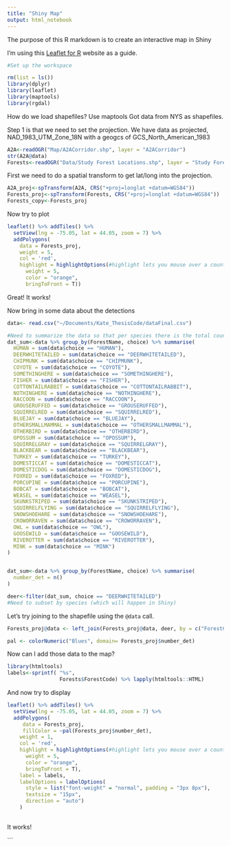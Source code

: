 ```yaml
---
title: "Shiny Map"
output: html_notebook
---
```


The purpose of this R markdown is to create an interactive map in Shiny

I'm using this [Leaflet for R](https://rstudio.github.io/leaflet/) website as a guide.
```r
#Set up the workspace

rm(list = ls())
library(dplyr)
library(leaflet)
library(maptools)
library(rgdal)
```
How do we load shapefiles? Use maptools
Got data from NYS as shapefiles.  

Step 1 is that we need to set the projection. We have data as projected, NAD_1983_UTM_Zone_18N with a geogcs of GCS_North_American_1983
```r
A2A<-readOGR("Map/A2ACorridor.shp", layer = "A2ACorridor")
str(A2A@data)
Forests<-readOGR("Data/Study Forest Locations.shp", layer = "Study Forest Locations")
```

First we need to do a spatial transform to get lat/long into the projection.

```r
A2A_proj<-spTransform(A2A, CRS("+proj=longlat +datum=WGS84"))
Forests_proj<-spTransform(Forests, CRS("+proj=longlat +datum=WGS84"))
Forests_copy<-Forests_proj
```
Now try to plot
```r

leaflet() %>% addTiles() %>% 
  setView(lng = -75.05, lat = 44.05, zoom = 7) %>% 
  addPolygons(
    data = Forests_proj, 
    weight = 5, 
    col = 'red',
    highlight = highlightOptions(#highlight lets you mouse over a county and have it change color
      weight = 5,
      color = "orange", 
      bringToFront = T))


```
Great! It works!

Now bring in some data about the detections

```r
data<- read.csv("~/Documents/Kate_ThesisCode/dataFinal.csv")

#Need to summarize the data so that per species there is the total count per forest 
dat_sum<-data %>% group_by(ForestName, choice) %>% summarise(
  HUMAN = sum(data$choice == "HUMAN"),
  DEERWHITETAILED = sum(data$choice == "DEERWHITETAILED"),
  CHIPMUNK = sum(data$choice == "CHIPMUNK"),
  COYOTE = sum(data$choice == "COYOTE"),
  SOMETHINGHERE = sum(data$choice == "SOMETHINGHERE"),
  FISHER = sum(data$choice == "FISHER"),
  COTTONTAILRABBIT = sum(data$choice == "COTTONTAILRABBIT"),
  NOTHINGHERE = sum(data$choice == "NOTHINGHERE"), 
  RACCOON = sum(data$choice == "RACCOON"),
  GROUSERUFFED = sum(data$choice == "GROUSERUFFED"),
  SQUIRRELRED = sum(data$choice == "SQUIRRELRED"),
  BLUEJAY = sum(data$choice == "BLUEJAY"),
  OTHERSMALLMAMMAL = sum(data$choice == "OTHERSMALLMAMMAL"),
  OTHERBIRD = sum(data$choice == "OTHERBIRD"),
  OPOSSUM = sum(data$choice == "OPOSSUM"),
  SQUIRRELGRAY = sum(data$choice == "SQUIRRELGRAY"),
  BLACKBEAR = sum(data$choice == "BLACKBEAR"),
  TURKEY = sum(data$choice == "TURKEY"),
  DOMESTICCAT = sum(data$choice == "DOMESTICCAT"),
  DOMESTICDOG = sum(data$choice == "DOMESTICDOG"),
  FOXRED = sum(data$choice == "FOXRED"),
  PORCUPINE = sum(data$choice == "PORCUPINE"),
  BOBCAT = sum(data$choice == "BOBCAT"),
  WEASEL = sum(data$choice == "WEASEL"),
  SKUNKSTRIPED = sum(data$choice == "SKUNKSTRIPED"),
  SQUIRRELFLYING = sum(data$choice == "SQUIRRELFLYING"),
  SNOWSHOEHARE = sum(data$choice == "SNOWSHOEHARE"),
  CROWORRAVEN = sum(data$choice == "CROWORRAVEN"),
  OWL = sum(data$choice == "OWL"),
  GOOSEWILD = sum(data$choice == "GOOSEWILD"),
  RIVEROTTER = sum(data$choice == "RIVEROTTER"),
  MINK = sum(data$choice == "MINK")
)


dat_sum<-data %>% group_by(ForestName, choice) %>% summarise(
  number_det = n()
)

deer<-filter(dat_sum, choice == "DEERWHITETAILED")
#Need to subset by species (which will happen in Shiny) 
```

Let's try joining to the shapefile using the `@data` call.

```r
Forests_proj@data <- left_join(Forests_proj@data, deer, by = c("ForestCode"= "ForestName"))

pal <- colorNumeric("Blues", domain= Forests_proj$number_det) 
```

Now can I add those data to the map?
```r
library(htmltools)
labels<-sprintf( "%s", 
                 Forests$ForestCode) %>% lapply(htmltools::HTML)
```
And now try to display
```r

leaflet() %>% addTiles() %>% 
  setView(lng = -75.05, lat = 44.05, zoom = 7) %>% 
  addPolygons(
     data = Forests_proj, 
     fillColor = ~pal(Forests_proj$number_det),
    weight = 1, 
    col = 'red',
    highlight = highlightOptions(#highlight lets you mouse over a county and have it change color
      weight = 5,
      color = "orange", 
      bringToFront = T),
    label = labels,
    labelOptions = labelOptions(
      style = list("font-weight" = "normal", padding = "3px 8px"),
      textsize = "15px",
      direction = "auto")
    ) 
    
```
It works!

```


